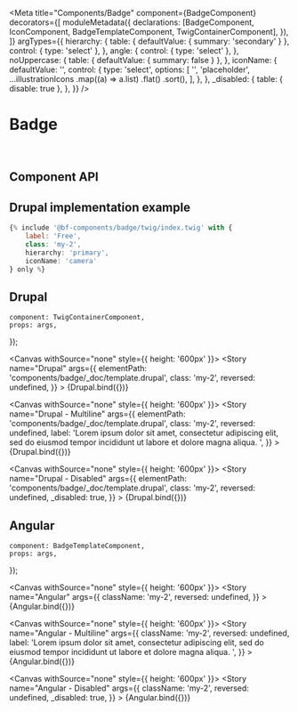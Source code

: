 
<Meta
    title="Components/Badge"
    component={BadgeComponent}
    decorators={[
        moduleMetadata({
            declarations: [BadgeComponent, IconComponent, BadgeTemplateComponent, TwigContainerComponent],
        }),
    ]}
    argTypes={{
        hierarchy: {
            table: { defaultValue: { summary: 'secondary' } },
            control: { type: 'select' },
        },
        angle: {
            control: { type: 'select' },
        },
        noUppercase: {
            table: { defaultValue: { summary: false } },
        },
        iconName: {
            defaultValue: '',
            control: {
                type: 'select',
                options: [
                    '',
                    'placeholder',
                    ...illustrationIcons
                        .map((a) => a.list)
                        .flat()
                        .sort(),
                ],
            },
        },
        _disabled: {
            table: { disable: true },
        },
    }}
/>

# Badge

<br />

## Component API

<ArgsTable of={BadgeComponent} />

## Drupal implementation example

```jsx
{% include '@bf-components/badge/twig/index.twig' with {
    label: 'Free',
    class: 'my-2',
    hierarchy: 'primary',
    iconName: 'camera'
} only %}
```

## Drupal

    component: TwigContainerComponent,
    props: args,
});

<Canvas withSource="none" style={{ height: '600px' }}>
    <Story
        name="Drupal"
        args={{
            elementPath: 'components/badge/_doc/template.drupal',
            class: 'my-2',
            reversed: undefined,
        }}
    >
        {Drupal.bind({})}
    </Story>
</Canvas>

<Canvas withSource="none" style={{ height: '600px' }}>
    <Story
        name="Drupal - Multiline"
        args={{
            elementPath: 'components/badge/_doc/template.drupal',
            class: 'my-2',
            reversed: undefined,
            label: 'Lorem ipsum dolor sit amet, consectetur adipiscing elit, sed do eiusmod tempor incididunt ut labore et dolore magna aliqua. ',
        }}
    >
        {Drupal.bind({})}
    </Story>
</Canvas>

<Canvas withSource="none" style={{ height: '600px' }}>
    <Story
        name="Drupal - Disabled"
        args={{
            elementPath: 'components/badge/_doc/template.drupal',
            class: 'my-2',
            reversed: undefined,
            _disabled: true,
        }}
    >
        {Drupal.bind({})}
    </Story>
</Canvas>

## Angular

    component: BadgeTemplateComponent,
    props: args,
});

<Canvas withSource="none" style={{ height: '600px' }}>
    <Story
        name="Angular"
        args={{
            className: 'my-2',
            reversed: undefined,
        }}
    >
        {Angular.bind({})}
    </Story>
</Canvas>

<Canvas withSource="none" style={{ height: '600px' }}>
    <Story
        name="Angular - Multiline"
        args={{
            className: 'my-2',
            reversed: undefined,
            label: 'Lorem ipsum dolor sit amet, consectetur adipiscing elit, sed do eiusmod tempor incididunt ut labore et dolore magna aliqua. ',
        }}
    >
        {Angular.bind({})}
    </Story>
</Canvas>

<Canvas withSource="none" style={{ height: '600px' }}>
    <Story
        name="Angular - Disabled"
        args={{
            className: 'my-2',
            reversed: undefined,
            _disabled: true,
        }}
    >
        {Angular.bind({})}
    </Story>
</Canvas>
